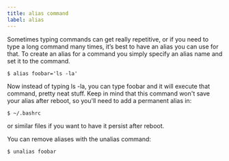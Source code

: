 ```yaml
---
title: alias command
label: alias
---
```


Sometimes typing commands can get really repetitive, or if you need to type a long command many times, it’s best to have an alias you can use for that. To create an alias for a command you simply specify an alias name and set it to the command.

```shell
$ alias foobar='ls -la'
```

Now instead of typing ls -la, you can type foobar and it will execute that command, pretty neat stuff. Keep in mind that this command won't save your alias after reboot, so you'll need to add a permanent alias in:

```shell
$ ~/.bashrc
```

or similar files if you want to have it persist after reboot.

You can remove aliases with the unalias command:

```shell
$ unalias foobar
```
